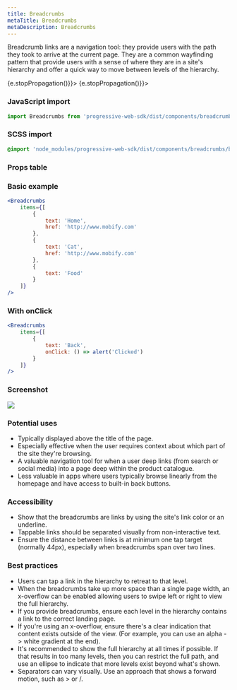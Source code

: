 ```yaml
---
title: Breadcrumbs
metaTitle: Breadcrumbs
metaDescription: Breadcrumbs
---
```



<div class="component-intro">

Breadcrumb links are a navigation tool: they provide users with the path they took to arrive at the current page. They are a common wayfinding pattern that provide users with a sense of where they are in a site's hierarchy and offer a quick way to move between levels of the hierarchy.

</div>

<div onClick={(e) => {e.stopPropagation()}}>
<Tabs activeIndex={0} className="devcenter">
<TabsPanel title="Code" onClick={(e) => {e.stopPropagation()}}>

### JavaScript import

```jsx
import Breadcrumbs from 'progressive-web-sdk/dist/components/breadcrumbs'
```

### SCSS import

```scss
@import 'node_modules/progressive-web-sdk/dist/components/breadcrumbs/base';
```

### Props table

<PropsTable propMetaData={props.componentMetadata.childrenComponentProp} />

### Basic example

```jsx react-live=true
<Breadcrumbs
    items={[
        {
            text: 'Home',
            href: 'http://www.mobify.com'
        },
        {
            text: 'Cat',
            href: 'http://www.mobify.com'
        },
        {
            text: 'Food'
        }
    ]}
/>
```

### With onClick

```jsx react-live=true
<Breadcrumbs
    items={[
        {
            text: 'Back',
            onClick: () => alert('Clicked')
        }
    ]}
/>
```

</TabsPanel>
<TabsPanel title="Design" class="markdown">

### Screenshot

![](./images/components/breadcrumbs/breadcrumb-uikit.png)

### Potential uses

-   Typically displayed above the title of the page.
-   Especially effective when the user requires context about which part of the site they're browsing.
-   A valuable navigation tool for when a user deep links (from search or social media) into a page deep within the product catalogue.
-   Less valuable in apps where users typically browse linearly from the homepage and have access to built-in back buttons.

### Accessibility

-   Show that the breadcrumbs are links by using the site's link color or an underline.
-   Tappable links should be separated visually from non-interactive text.
-   Ensure the distance between links is at minimum one tap target (normally 44px), especially when breadcrumbs span over two lines.

### Best practices

-   Users can tap a link in the hierarchy to retreat to that level.
-   When the breadcrumbs take up more space than a single page width, an x-overflow can be enabled allowing users to swipe left or right to view the full hierarchy.
-   If you provide breadcrumbs, ensure each level in the hierarchy contains a link to the correct landing page.
-   If you're using an x-overflow, ensure there's a clear indication that content exists outside of the view. (For example, you can use an alpha -> white gradient at the end).
-   It's recommended to show the full hierarchy at all times if possible. If that results in too many levels, then you can restrict the full path, and use an ellipse to indicate that more levels exist beyond what's shown.
-   Separators can vary visually. Use an approach that shows a forward motion, such as > or /.

</TabsPanel>
</Tabs>
</div>